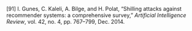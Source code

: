 \[91\]	I. Gunes, C. Kaleli, A. Bilge, and H. Polat, “Shilling attacks against recommender systems: a comprehensive survey,” *Artificial Intelligence Review*, vol. 42, no. 4, pp. 767–799, Dec. 2014\.